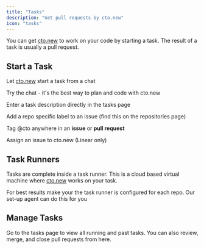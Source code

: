 ```yaml
---
title: "Tasks"
description: "Get pull requests by cto.new"
icon: "tasks"
---
```


You can get [cto.new](http://cto.new) to work on your code by starting a task. The result of a task is usually a pull request.

## Start a Task

<Icon icon="comment" size={20} /> Let [cto.new](http://cto.new) start a task from a chat

<Tip>
  Try the chat - it's the best way to plan and code with cto.new
</Tip>

<Icon icon="stars" size={20} /> Enter a task description directly in the tasks page

<Icon icon="tag" size={20} /> Add a repo specific label to an issue (find this on the repositories page)

<Icon icon="at" size={20} /> Tag @cto anywhere in an **issue** or **pull request**

<Icon icon="person-circle-plus" size={20} /> Assign an issue to cto.new (Linear only)

## Task Runners

Tasks are complete inside a task runner. This is a cloud based virtual machine where [cto.new](http://cto.new) works on your task.

<Info>
  For best results make your the task runner is configured for each repo. Our set-up agent can do this for you
</Info>

## Manage Tasks

Go to the tasks page to view all running and past tasks. You can also review, merge, and close pull requests from here.